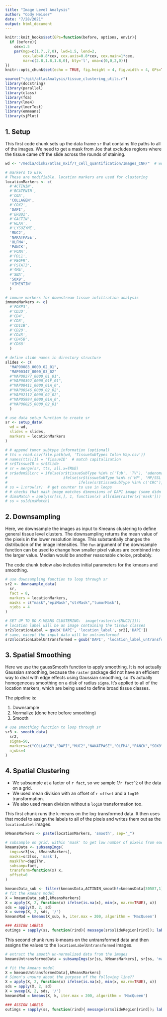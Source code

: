 ```yaml
---
title: "Image Level Analysis"
author: "Cody Heiser"
date: "7/28/2021"
output: html_document
---
```


```r
knitr::knit_hooks$set(GPs=function(before, options, envir){
  if (before){
    cex=1.5
    par(mgp=c(1.7,.7,0), lwd=1.5, lend=2,
        cex.lab=0.8*cex, cex.axis=0.8*cex, cex.main=1*cex,
        mar=c(2.8,1.8,1.8,0), bty='l', oma=c(0,0,2,0))}
})
knitr::opts_chunk$set(echo = TRUE, fig.height = 4, fig.width = 4, GPs=TRUE, cache=TRUE, cache.lazy = FALSE)

source("~/git/atlasAnalysis/tissue_clustering_utils.r")
library(docstring)
library(parallel)
library(class)
library(fda)
library(lme4)
library(lmerTest)
library(emmeans)
library(sjPlot)
```

## 1. Setup

This first code chunk sets up the data frame `sr` that contains file paths to all of the images.
We need to get a mask from Joe that excludes regions where the tissue came off the slide across the rounds of staining.

```r
wd <- "/media/disk2/atlas_mxif/T_cell_quantification/Images_CNH/"  # working base directory

# markers to use:
# These are modifiable. location markers are used for clustering
locationMarkers <- c(
  #'ACTININ',
  #'BCATENIN',
  #'CGA',
  'COLLAGEN',
  #'COX2',
  'DAPI',
  #'ERBB2',
  #'GACTIN',
  #'HLAA',
  #'LYSOZYME',
  'MUC2',
  'NAKATPASE',
  'OLFM4',
  'PANCK',
  #'PCNA',
  #'PDL1',
  #'PEGFR',
  #'PSTAT3',
  #'SMA',
  #'SNA',
  'SOX9',
  'VIMENTIN'
  )

# immune markers for downstream tissue infiltration analysis
immuneMarkers <- c(
  #'FOXP3',
  #'CD3D',
  #'CD4',
  #'CD8',
  #'CD11B',
  #'CD20',
  #'CD45',
  #'CD45B',
  #'CD68'
  )

# define slide names in directory structure
slides <- c(
  "MAP00083_0000_02_01",
  "MAP00347_0000_03_02"
  #"MAP00377_0000_01_01",
  #"MAP00392_0000_01F_01",
  #"MAP00411_0000_01A_0",
  #"MAP00546_0000_02_02",
  #"MAP02112_0000_02_02",
  #"MAP05994_0000_01A_0",
  #"MAP06025_0000_02_01"
  )

# use data setup function to create sr
sr <- setup_data(
  wd = wd,
  slides = slides,
  markers = locationMarkers
)

# # append tumor subtype information (optional)
# tts = read.csv(file.path(wd, 'TissueSubTypes Colon Map.csv'))
# names(tts)[1] = 'TissueID'  # match capitalization
# sr$TissueID = sr$Slide
# sr = merge(sr, tts, all.x=TRUE)
# sr$adenSSLcrc = ifelse(sr$tissueSubType %in% c('Tub', 'TV'), 'adenoma', 
#                         ifelse(sr$tissueSubType %in% c('HP', 'HP/SSL', 'SSL', 'Tub/SSL'), 'SSL', 
#                                ifelse(sr$tissueSubType %in% c('CRC'), 'CRC', NA )) )
# ss = 1:nrow(sr)  # get counter to use in loops
# # checks that mask image matches dimensions of DAPI image (some didn't)
# dimsMatch = apply(sr[ss,], 1, function(x) all(dim(raster(x['mask'])) == dim(raster(x['DAPI']))) )
# ss = ss[dimsMatch]
```

## 2. Downsampling

Here, we downsample the images as input to Kmeans clustering to define general tissue level clusters.
The downsampling returns the mean value of the pixels in the lower resolution image.
This substantially changes the distribution of the image intensities.
The `fun` argument of the downsample function can be used to change how smaller pixel values are combined into the larger value.
Median would be another reasonable choice, probably.

The code chunk below also includes initial parameters for the kmeans and smoothing.

```r
# use downsampling function to loop through sr
sr2 <- downsample_data(
  sr,
  fact = 8,
  markers = locationMarkers,
  masks = c("mask","epiMask","strMask","tumorMask"),
  njobs = 4
)

# SET UP TO DO K-MEANS CLUSTERING:  image(raster(sr$MUC2[1]))
# location label will be an image containing the tissue classes
sr2$locationLabel = gsub('DAPI', 'location_label', sr2[,'DAPI'])
# same, except the input data will be untransformed
sr2$locationLabelUntransformed = gsub('DAPI', 'location_label_untransformed', sr2[,'DAPI'])
```

## 3. Spatial Smoothing

Here we use the gaussSmooth function to apply smoothing. It is not actually Gaussian smoothing, because the `raster` package did not have an efficient way to deal with edge effects using Gaussian smoothing, so it's actually homogeneous smoothing on a disk of radius `sigma`.
It's applied to all of the location markers, which are being used to define broad tissue classes.

The pipeline is:

1. Downsample
2. Normalize (done here before smoothing)
3. Smooth

```r
# use smoothing function to loop through sr
sr3 <- smooth_data(
  sr2,
  sigma=50,
  markers=c("COLLAGEN","DAPI","MUC2","NAKATPASE","OLFM4","PANCK","SOX9","VIMENTIN"),
  njobs=4
)
```

## 4. Spatial Clustering

* We subsample at a factor of ``r fact``, so we sample 1/``r fact^2`` of the data on a grid.
* We used mean division with an offset of ``r offset`` and a `log10` transformation.
* We also used mean division without a `log10` transformation too.

This first chunk runs the k-means on the log-transformed data.
It then uses that model to assign the labels to all of the pixels and writes them out as the `locationLabel` images.

```r
kMeansMarkers <- paste(locationMarkers, 'smooth', sep="_")

# subsample on grid, within 'mask' to get low number of pixels from each image
kmeansData <- subsampImgs(
  imgs=sr3[ss, kMeansMarkers],
  masks=sr3[ss, 'mask'],
  maskThr=dapiThr,
  subsamp=fact,
  transform=function(x) x,
  offset=0
)

kmeansData_sub <- filter(kmeansData,ACTININ_smooth!=kmeansData[30587,1])
# fit the kmeans model
X = kmeansData_sub[,kMeansMarkers]
X = apply(X, 2, function(x) ifelse(is.na(x), min(x, na.rm=TRUE), x))
sds = apply(X, 2, sd)
X = sweep(X, 2, sds, '/')
kmeansMod = kmeans(X_sub, k, iter.max = 200, algorithm = 'MacQueen')

### ASSIGN LABELS
outimgs = sapply(ss, function(rind){ message(sr$slideRegion[rind]); labelImage(unlist(sr[rind,kMeansMarkers]), centers=kmeansMod$centers[,kMeansMarkers], weights=1/sds, mask=sr[rind, 'mask'], maskThr=dapiThr, outname=sr[rind,'locationLabel']) } )
```

This second chunk runs k-means on the untransformed data and then assigns the values to the `locationLabelUntransformed` images.

```r
# extract the smooth un-normalized data from the images
kmeansUntransformedData = subsampImgs(sr[ss, kMeansMarkers], sr[ss, 'mask'], maskThr = dapiThr, subsamp = fact, offset=0, transform = function(x) x)

# fit the kmeans model
X = kmeansUntransformedData[,kMeansMarkers]
# Simon's unsure about the purpose of the following line??
X = apply(X, 2, function(x) ifelse(is.na(x), min(x, na.rm=TRUE), x))
sds = apply(X, 2, sd)
X = sweep(X, 2, sds, '/')
kmeansMod = kmeans(X, k, iter.max = 200, algorithm = 'MacQueen')

### ASSIGN LABELS
outimgs = sapply(ss, function(rind){ message(sr$slideRegion[rind]); labelImage(unlist(sr[rind,kMeansMarkers]), centers=kmeansMod$centers[,kMeansMarkers], weights=1/sds, mask=sr[rind, 'mask'], maskThr=dapiThr, offset=0, transform=function(x) x, outname=sr[rind,'locationLabelUntransformed']) } )
```
